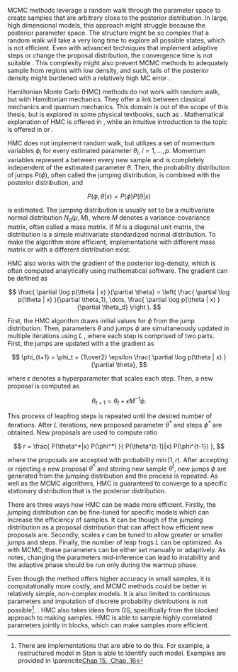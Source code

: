 MCMC methods leverage a random walk through the parameter space to create samples that are arbitrary close to the posterior distribution. In
large, high dimensional models, this approach might struggle because the posterior parameter space. The structure might be so complex that a random
walk will take a very long time to explore all possible states, which is not efficient. Even with advanced techniques that implement adaptive
steps or change the proposal distribution, the convergence time is not suitable \parencite[Chap. 12.4]{Gelman2014_BayesianDataAnalysis}.
This complexity might also prevent MCMC methods to adequately sample from regions with low density, and such, tails of the posterior
density might burdened with a relatively high MC error \parencite[Chap. 14.1]{Kruschke2015_DoingBayesianData}.

Hamiltonian Monte Carlo (HMC) methods do not work with random walk, but with Hamiltonian mechanics. They offer a link between classical mechanics
and quantum mechanics. This domain is out of the scope of this thesis, but is explored in some physical textbooks, such as \parencite{Lowenstein2012_EssentialsHamiltonianDynamics}. Mathematical explanation of HMC is offered in \parencite[Chap. 12.4]{Gelman2014_BayesianDataAnalysis},
while an intuitive introduction to the topic is offered in \parencite[hap. 14.1]{Gelman2014_BayesianDataAnalysis} or 
\parencite[Chap. 9.1]{McElreath2020_StatisticalRethinkingBayesian}.

HMC does not implement random walk, but utilizes a set of momentum variables $\phi_i$ for every estimated parameter $\theta_i$, $i =
1, \dots, p$. Momentum variables represent a \enquote{jump} between every new sample and is completely independent of the estimated
parameter $\theta$. Then, the probability distribution of jumps $P(\phi)$, often called the jumping distribution, is combined with the
posterior distribution, and

$$
P(\phi, \theta | x) = P(\phi)P(\theta|x)
$$

is estimated. The jumping distribution is usually set to be a multivariate normal distribution $N_d(\mu, M)$, where $M$ denotes
a variance-covariance matrix, often called a mass matrix. If $M$ is a diagonal unit matrix, the distribution is a simple multivariate
standardized normal distribution. To make the algorithm more efficient, implementations with different mass matrix or with a different distribution exist. 

HMC also works with the gradient of the posterior log-density, which is often computed analytically using mathematical software. The gradient can
be defined as

$$
\frac{ \partial \log p(\theta | x) }{\partial \theta} =
\left( \frac{ \partial \log p(\theta | x) }{\partial \theta_1}, \dots, \frac{ \partial \log p(\theta | x) }{\partial \theta_d} \right ).
$$

First, the HMC algorithm draws initial values for $\phi$ from the jump distribution. Then, parameters $\theta$ and jumps $\phi$ are simultaneously
updated in multiple iterations using $L$ \enquote{leapfrog steps}, where each step is comprised of two parts. First, the jumps are updated with
a the gradient as

$$
\phi_{t+1} = \phi_t + {1\over2} \epsilon \frac{ \partial \log p(\theta | x) }{\partial \theta},
$$

where $\epsilon$ denotes a hyperparameter that scales each step. Then, a new proposal is computed as

$$
\theta_{t+1} = \theta_t + \epsilon M^{-1} \phi.
$$

This process of leapfrog steps is repeated until the desired number of iterations. After $L$ iterations, new proposed
parameter $\theta^*$ and steps $\phi^*$ are obtained. New proposals are used to compute ratio

$$
r = \frac{
    P(\theta^*|x) P(\phi^*)
}{
    P(\theta^{t-1}|x) P(\phi^{t-1})
},
$$

where the proposals are accepted with probability $\min(1, r)$. After accepting or rejecting a new proposal $\theta^*$ and storing new sample
$\theta^t$, new jumps $\phi$ are generated from the jumping distribution and the process is repeated. As well as the MCMC algorithms, HMC
is guaranteed to converge to a specific stationary distribution that is the posterior distribution.

There are three ways how HMC can be made more efficient. Firstly, the jumping distribution can be fine-tuned for specific models which can increase
the efficiency of samples. It can be though of the jumping distribution as a proposal distribution that can affect how efficient new proposals
are. Secondly, scales $\epsilon$ can be tuned to allow greater or smaller jumps and steps. Finally, the number of leap frogs $L$
can be optimized. As with MCMC, these parameters can be either set manually or adaptively. As \parencite[Chap. 12.4]{Gelman2014_BayesianDataAnalysis}
notes, changing the parameters mid-inference can lead to instability and the adaptive phase should be run only during the warmup phase.

Even though the method offers higher accuracy in small samples, it is computationally more costly, and MCMC methods could be better in relatively simple,
non-complex models. It is also limited to continuous parameters and imputation of discrete probability distributions is not possible[^hmc-disc]. \parencite[Chap. 9.3]{McElreath2020_StatisticalRethinkingBayesian}. HMC also takes ideas from GS, specifically from the blocked approach to making samples.
HMC is able to sample highly correlated parameters jointly in blocks, which can make samples more efficient.

[^hmc-disc]: There are implementations that are able to do this. For example, a restructured model in Stan is able to identify such model. 
Examples are provided in \parencite[Chap 15., Chap. 16](McElreath2020_StatisticalRethinkingBayesian)